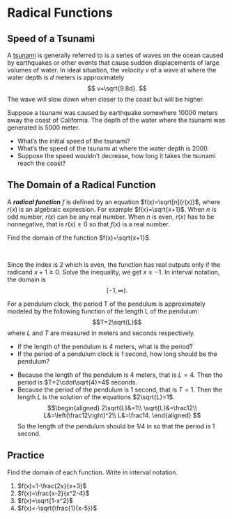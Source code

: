 # Radical Functions

## Speed of a Tsunami

::: {.rmdthink}

A [tsunami](https://en.wikipedia.org/wiki/Tsunami) is generally referred to is a series of waves on the ocean caused by earthquakes or other events that cause sudden displacements of large volumes of water. In ideal situation, the velocity $v$ of a wave at where the water depth is $d$ meters is approximately
$$
v=\sqrt{9.8d}.
$$
The wave will slow down when closer to the coast but will be higher.

Suppose a tsunami was caused by earthquake somewhere 10000 meters away the coast of California. The depth of the water where the tsunami was generated is 5000 meter.

- What's the initial speed of the tsunami?
- What's the speed of the tsunami at where the water depth is 2000.
- Suppose the speed wouldn't decrease, how long it takes the tsunami reach the coast?

:::

## The Domain of a Radical Function

A ***radical function*** $f$ is defined by an equation $f(x)=\sqrt[n]{r(x)}$, where $r(x)$ is an algebraic expression.  For example $f(x)=\sqrt{x+1}$. When $n$ is odd number, $r(x)$ can be any real number.  When $n$ is even, $r(x)$ has to be nonnegative, that is $r(x)\geq 0$ so that $f(x)$ is a real number.

:::{.example}

Find the domain of the function $f(x)=\sqrt{x+1}$.

:::

:::{.solution}
\

Since the index is $2$ which is even, the function has real outputs only if the radicand $x+1\geq 0$.
Solve the inequality, we get $x\geq -1$. In interval notation, the domain is
$$
[-1,\infty).
$$

:::

:::{.example}

For a pendulum clock, the period T of the pendulum is approximately modeled by the following function of the length L of the pendulum:
$$T=2\sqrt{L}$$
where $L$ and $T$ are measured in meters and seconds respectively.

- If the length of the pendulum is 4 meters, what is the period?
- If the period of a pendulum clock is 1 second, how long should be the pendulum?

:::

:::{.solution}

- Because the length of the pendulum is 4 meters, that is $L=4$. Then the period is $T=2\cdot\sqrt{4}=4$ seconds.
- Because the period of the pendulum is 1 second, that is $T=1$. Then the length $L$ is the solution of the equations $2\sqrt{L}=1$.
  $$\begin{aligned}
      2\sqrt{L}&=1\\
      \sqrt{L}&=\frac12\\
      L&=\left(\frac12\right)^2\\
      L&=\frac14.
  \end{aligned}
  $$
  So the length of the pendulum should be 1/4 in so that the period is 1 second.

:::

\newpage

## Practice

:::{.exercise}

Find the domain of each function. Write in interval notation.

1. $f(x)=1-\frac{2x}{x+3}$
1. $f(x)=\frac{x-2}{x^2-4}$
1. $f(x)=\sqrt{1-x^2}$
1. $f(x)=-\sqrt{\frac{1}{x-5}}$

:::
